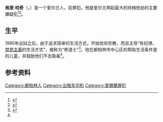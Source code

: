 {{expand English|time=2019-06-25T05:11:29+00:00}}
'''格里·哈奇'''（{{lang|ga|Gerry Hutch}}，{{bd|1963年||}}）是一个爱尔兰人，前罪犯。他是爱尔兰两起最大的持械抢劫的主要嫌疑犯<ref>{{cite web |url=http://www.independent.ie/irish-news/hitting-them-where-it-hurts-26112893.html |title=Hitting them where it hurts |work=Independent |author=Martin Breheny |date=01/07/2000 |accessdate=August 6, 2014 |archive-date=2015-02-04 |archive-url=https://web.archive.org/web/20150204020132/http://www.independent.ie/irish-news/hitting-them-where-it-hurts-26112893.html |dead-url=no }}</ref><ref name=badfella>{{cite book |url=http://books.google.com/books?id=mebuBdkoWTAC&pg=PT243 |title=Badfellas |publisher=Penguin |authorlink=Paul Williams (Irish journalist) |author=Paul Williams |year=2011 |page=243-45 |accessdate=August 6, 2014 |archive-date=2017-02-20 |archive-url=https://web.archive.org/web/20170220100519/https://books.google.com/books?id=mebuBdkoWTAC&pg=PT243 |dead-url=no }}</ref>。

==生平==
1985年出狱之后，由于追求简单的生活方式，开始信仰宗教，而且主导“有纪律，[[禁慾主義|禁慾主義]]的生活方式”，被称为“修道士”<ref name="Examiner1">{{cite web|url=http://archives.tcm.ie/irishexaminer/2000/04/01/current/ipage_7.htm |archiveurl=https://web.archive.org/web/20070227155155/http://archives.tcm.ie/irishexaminer/2000/04/01/current/ipage_7.htm |title=Hutch to Clear Outstanding Liabilities in a £1.2m Deal with the State |first=Conor |last=Keane |publisher=[[Irish_Examiner|Irish Examiner]] |archivedate=2007-02-27 |date=1 April 2000 |accessdate=2010-09-29 |deadurl=yes }}</ref>。他在都柏林市中心区的帮助生活条件差的儿童，并鼓励他们不去吸毒<ref name="Examiner1"/>。

== 参考资料==
{{reflist}}

{{DEFAULTSORT:Hutch, Gerry}}
[[Category:都柏林人|Category:都柏林人]]
[[Category:出租车司机|Category:出租车司机]]
[[Category:愛爾蘭罪犯|Category:愛爾蘭罪犯]]